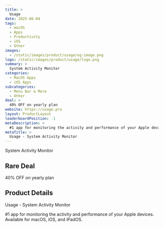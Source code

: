 ```yaml
---
title: >
  Usage
date: 2025-06-04
tags:
  - macOS
  - Apps
  - Productivity
  - iOS
  - Other
images:
  - /static/images/product/usage/og-image.png
logo: /static/images/product/usage/logo.png
summary: >
  System Activity Monitor
categories:
  - MacOS Apps
  - iOS Apps
subcategories:
  - Menu Bar & More
  - Other
deal: >
  40% OFF on yearly plan
website: https://usage.pro
layout: ProductLayout
leaderboardPosition: -1
metaDescription: >
  #1 app for monitoring the activity and performance of your Apple devices. Available for macOS, iOS, and iPadOS.
metaTitle: >
  Usage - System Activity Monitor
---
```

System Activity Monitor

## Rare Deal

40% OFF on yearly plan

## Product Details

Usage - System Activity Monitor

#1 app for monitoring the activity and performance of your Apple devices. Available for macOS, iOS, and iPadOS.
